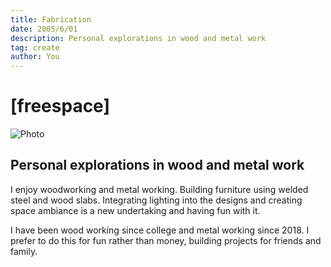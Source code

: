 ```yaml
---
title: Fabrication
date: 2005/6/01
description: Personal explorations in wood and metal work
tag: create
author: You
---
```



# [freespace]

<Image
  src="/images/fabrication.jpg"
  alt="Photo"
  width={1125}
  height={500}
  priority
  className="next-image"
/>

## Personal explorations in wood and metal work

I enjoy woodworking and metal working. Building furniture using welded steel and wood slabs. Integrating lighting into the designs and creating space ambiance is a new undertaking and having fun with it.

I have been wood working since college and metal working since 2018. I prefer to do this for fun rather than money, building projects for friends and family.
